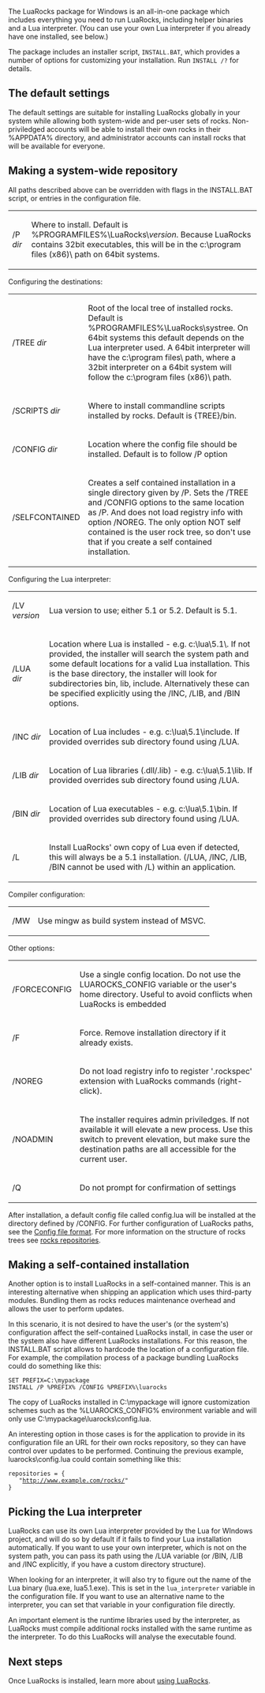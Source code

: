 The LuaRocks package for Windows is an all-in-one package which includes
everything you need to run LuaRocks, including helper binaries and a
Lua interpreter. (You can use your own Lua interpreter if you already have
one installed, see below.)

The package includes an installer script, <tt>INSTALL.BAT</tt>, which provides
a number of options for customizing your installation. Run <tt>INSTALL /?</tt>
for details.

== The default settings ==

The default settings are suitable for installing LuaRocks globally
in your system while allowing both system-wide and per-user sets of rocks.
Non-priviledged accounts will be able to install their own rocks in their
%APPDATA% directory, and administrator accounts can install rocks that
will be available for everyone.


== Making a system-wide repository ==

All paths described above can be overridden with flags in the INSTALL.BAT script,
or entries in the configuration file.

{| cellpadding=5px
| /P ''dir''       || Where to install. Default is %PROGRAMFILES%\LuaRocks\''version''. Because LuaRocks contains 32bit executables, this will be in the c:\program files (x86)\ path on 64bit systems.
|}
Configuring the destinations:
{| cellpadding=5px
| /TREE ''dir''    || Root of the local tree of installed rocks. Default is %PROGRAMFILES%\LuaRocks\systree. On 64bit systems this default depends on the Lua interpreter used. A 64bit interpreter will have the c:\program files\ path, where a 32bit interpreter on a 64bit system will follow the c:\program files (x86)\ path.
|-------------------------------------------------------------------------
| /SCRIPTS ''dir'' || Where to install commandline scripts installed by rocks. Default is {TREE}/bin.
|-------------------------------------------------------------------------
| /CONFIG ''dir''  || Location where the config file should be installed. Default is to follow /P option
|-------------------------------------------------------------------------
| /SELFCONTAINED   || Creates a self contained installation in a single directory given by /P. Sets the /TREE and /CONFIG options to the same location as /P. And does not load registry info with option /NOREG. The only option NOT self contained is the user rock tree, so don't use that if you create a self contained installation.
|}
Configuring the Lua interpreter:
{| cellpadding=5px
| /LV ''version''  || Lua version to use; either 5.1 or 5.2. Default is 5.1.
|-------------------------------------------------------------------------
| /LUA ''dir''     || Location where Lua is installed - e.g. c:\lua\5.1\. If not provided, the installer will search the system path and some default locations for a valid Lua installation. This is the base directory, the installer will look for subdirectories bin, lib, include. Alternatively these can be specified explicitly using the /INC, /LIB, and /BIN options.
|-------------------------------------------------------------------------
| /INC ''dir''     || Location of Lua includes - e.g. c:\lua\5.1\include. If provided overrides sub directory found using /LUA.
|-------------------------------------------------------------------------
| /LIB ''dir''     || Location of Lua libraries (.dll/.lib) - e.g. c:\lua\5.1\lib. If provided overrides sub directory found using /LUA.
|-------------------------------------------------------------------------
| /BIN ''dir''     || Location of Lua executables - e.g. c:\lua\5.1\bin. If provided overrides sub directory found using /LUA.
|-------------------------------------------------------------------------
| /L               || Install LuaRocks' own copy of Lua even if detected, this will always be a 5.1 installation. (/LUA, /INC, /LIB, /BIN cannot be used with /L)
within an application.
|}
Compiler configuration:
{| cellpadding=5px
| /MW             || Use mingw as build system instead of MSVC.
|}
Other options:
{| cellpadding=5px
| /FORCECONFIG   || Use a single config location. Do not use the LUAROCKS_CONFIG variable or the user's home directory. Useful to avoid conflicts when LuaRocks is embedded 
|-------------------------------------------------------------------------
| /F             || Force. Remove installation directory if it already exists.
|-------------------------------------------------------------------------
| /NOREG         || Do not load registry info to register '.rockspec' extension with LuaRocks commands (right-click).
|-------------------------------------------------------------------------
| /NOADMIN       || The installer requires admin priviledges. If not available it will elevate a new process. Use this switch to prevent elevation, but make sure the destination paths are all accessible for the current user.
|-------------------------------------------------------------------------
| /Q             || Do not prompt for confirmation of settings
|}

After installation, a default config file called config.lua will be installed at the directory defined by /CONFIG. For further configuration of LuaRocks paths, see the [[Config file format]]. For more information on the structure of rocks trees see [[Rocks repositories|rocks repositories]].

== Making a self-contained installation ==

Another option is to install LuaRocks in a self-contained manner. This
is an interesting alternative when shipping an application which uses
third-party modules. Bundling them as rocks reduces maintenance overhead
and allows the user to perform updates.

In this scenario, it is not desired to have the user's (or the system's)
configuration affect the self-contained LuaRocks install, in case the 
user or the system also have different LuaRocks installations. For this
reason, the INSTALL.BAT script allows to hardcode the location of a
configuration file. For example, the compilation process of a package
bundling LuaRocks could do something like this:

 SET PREFIX=C:\mypackage
 INSTALL /P %PREFIX% /CONFIG %PREFIX%\luarocks

The copy of LuaRocks installed in C:\mypackage will ignore
customization schemes such as the %LUAROCKS_CONFIG% environment variable
and will only use C:\mypackage\luarocks\config.lua.

An interesting option in those cases is for the application to provide
in its configuration file an URL for their own rocks repository, so they
can have control over updates to be performed. Continuing the previous
example, luarocks\config.lua could contain something like this:

 repositories = {
    "http://www.example.com/rocks/"
 }

== Picking the Lua interpreter ==

LuaRocks can use its own Lua interpreter provided by the Lua for WIndows project,
and will do so by default if it fails to find your Lua installation
automatically. If you want to use your own interpreter, which is not on the system path, 
you can pass its path using the /LUA variable (or /BIN, /LIB and /INC explicitly, if 
you have a custom directory structure).

When looking for an interpreter, it will also try to figure out the name of 
the Lua binary (lua.exe, lua5.1.exe). This is set in the <code>lua_interpreter</code>
variable in the configuration file. If you want to use an alternative name to the
interpreter, you can set that variable in your configuration file directly.

An important element is the runtime libraries used by the interpreter, as LuaRocks must
compile additional rocks installed with the same runtime as the interpreter. To do this
LuaRocks will analyse the executable found.

== Next steps ==

Once LuaRocks is installed, learn more about [[Using LuaRocks|using LuaRocks]].
